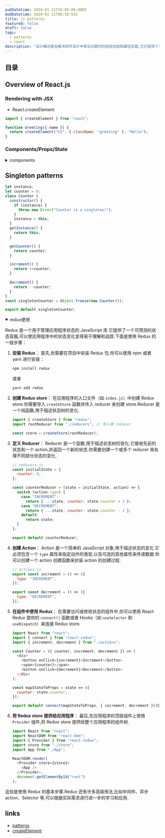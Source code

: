 ```yaml
---
pubDatetime: 2024-01-11T16:05:00.000Z
modDatetime: 2024-01-11T08:50:54Z
title: js patterns
featured: false
draft: false
tags:
  - patterns
  - react
description: "设计模式是在解决软件设计中常见问题时的经验总结和最佳实践,它们提供了一套通用的解决方案,有助于提高代码质量、可读性和可维护性."
---
```


## 目录

## Overview of React.js

### Rendering with JSX

- React.createElement

```js
import { createElement } from "react";

function Greeting({ name }) {
  return createElement("h1", { className: "greeting" }, "Hello");
}
```

### Components/Props/State


<Badge name="ajn403" client:load />

<details>
<summary>components</summary>

- function components

```tsx
export const Badge = props => {
  return (
    <>
      <div className="block m-auto h-[6em] w-[20em] bg-[red] text-center text-[white]">
        Hello <br />
        my name is
        <div className="bg-[white] text-[black] font-bold h-[2em]">
          {props.name}
        </div>
      </div>
    </>
  );
};
```

- class components

```tsx
export class BadgeClass extends Component<{ name: string }> {
  constructor(props: { name: "" }) {
    super(props);
  }
  render() {
    return (
      <>
        <div className="block m-auto h-[6em] w-[20em] mb-4 bg-[red] text-center text-[white]">
          Hello <br />
          my name is
          <div className="bg-[white] text-[black]  font-bold h-[2em]">
            {this.props.name}
          </div>
        </div>
      </>
    );
  }
}
```

</details>

## Singleton patterns

```js
let instance;
let counter = 0;
class Counter {
  constructor() {
    if (instance) {
      throw new Error("Counter is a singleton!");
    }
    instance = this;
  }
  getInstance() {
    return this;
  }

  getCounter() {
    return counter;
  }

  increment() {
    return ++counter;
  }

  decrement() {
    return --counter;
  }
}
const singletonCounter = Object.freeze(new Counter());

export default singletonCounter;
```

<details open>
<summary>redux使用</summary>

Redux 是一个用于管理应用程序状态的 JavaScript 库.它提供了一个可预测的状态容器,可以使应用程序中的状态变化变得易于理解和追踪.下面是使用 Redux 的一般步骤：

1. **安装 Redux**：
   首先,你需要在项目中安装 Redux 包.你可以使用 npm 或者 yarn 进行安装：

   ```bash
   npm install redux
   ```

   或者

   ```bash
   yarn add redux
   ```

2. **创建 Redux store**：
   在应用程序的入口文件（如 `index.js`）中创建 Redux store.你需要导入 `createStore` 函数并传入 reducer 来创建 store.Reducer 是一个纯函数,用于描述状态树的变化.

   ```javascript
   import { createStore } from "redux";
   import rootReducer from "./reducers"; // 导入根 reducer

   const store = createStore(rootReducer);
   ```

3. **定义 Reducer**：
   Reducer 是一个函数,用于描述状态树的变化.它接收先前的状态和一个 action,并返回一个新的状态.你需要创建一个或多个 reducer 来处理不同部分状态的变化.

   ```javascript
   // reducers.js
   const initialState = {
     counter: 0,
   };

   const counterReducer = (state = initialState, action) => {
     switch (action.type) {
       case "INCREMENT":
         return { ...state, counter: state.counter + 1 };
       case "DECREMENT":
         return { ...state, counter: state.counter - 1 };
       default:
         return state;
     }
   };

   export default counterReducer;
   ```

4. **创建 Action**：
   Action 是一个简单的 JavaScript 对象,用于描述状态的变化.它必须包含一个 `type` 属性来指定动作的类型,以及可选的其他属性来传递数据.你可以创建一个 action 创建函数来封装 action 的创建过程.

   ```javascript
   // actions.js
   export const increment = () => ({
     type: "INCREMENT",
   });

   export const decrement = () => ({
     type: "DECREMENT",
   });
   ```

5. **在组件中使用 Redux**：
   在需要访问或修改状态的组件中,你可以使用 React Redux 提供的 `connect()` 函数或者 Hooks（如 `useSelector` 和 `useDispatch`）来连接 Redux store.

   ```javascript
   import React from "react";
   import { connect } from "react-redux";
   import { increment, decrement } from "./actions";

   const Counter = ({ counter, increment, decrement }) => (
     <div>
       <button onClick={increment}>Increment</button>
       <span>{counter}</span>
       <button onClick={decrement}>Decrement</button>
     </div>
   );

   const mapStateToProps = state => ({
     counter: state.counter,
   });

   export default connect(mapStateToProps, { increment, decrement })(Counter);
   ```

6. **将 Redux store 提供给应用程序**：
   最后,在应用程序的顶层组件上使用 `Provider` 组件,将 Redux store 提供给整个应用程序的组件树.

   ```javascript
   import React from "react";
   import ReactDOM from "react-dom";
   import { Provider } from "react-redux";
   import store from "./store";
   import App from "./App";

   ReactDOM.render(
     <Provider store={store}>
       <App />
     </Provider>,
     document.getElementById("root")
   );
   ```

这些是使用 Redux 的基本步骤.Redux 还有许多高级用法,比如中间件、异步 action、Selector 等,可以根据实际需求进行进一步的学习和应用.

</details>

## links

- [patterns](https://www.patterns.dev/)
- [createElement](https://react.dev/reference/react/createElement)
